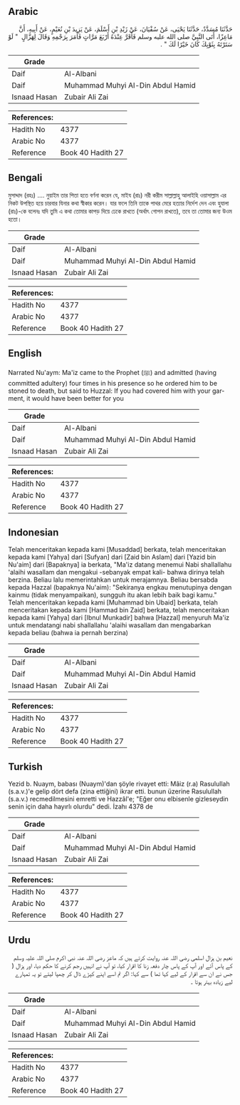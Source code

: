 ## Arabic


<div dir="rtl" lang="ar" style={{fontSize:'larger',backgroundColor:'#f8f9fa',padding:20}}>
حَدَّثَنَا مُسَدَّدٌ، حَدَّثَنَا يَحْيَى، عَنْ سُفْيَانَ، عَنْ زَيْدِ بْنِ أَسْلَمَ، عَنْ يَزِيدَ بْنِ نُعَيْمٍ، عَنْ أَبِيهِ، أَنَّ مَاعِزًا، أَتَى النَّبِيَّ صلى الله عليه وسلم فَأَقَرَّ عِنْدَهُ أَرْبَعَ مَرَّاتٍ فَأَمَرَ بِرَجْمِهِ وَقَالَ لِهَزَّالٍ ‏ "‏ لَوْ سَتَرْتَهُ بِثَوْبِكَ كَانَ خَيْرًا لَكَ ‏"‏ ‏.‏
</div>
<div style={{backgroundColor:'#f8f9fa',padding:20, marginBottom: 10}}><table> <thead> <tr> <th>Grade</th> <th></th> </tr> </thead> <tbody> <tr><td>Daif</td><td>Al-Albani</td></tr><tr><td>Daif</td><td>Muhammad Muhyi Al-Din Abdul Hamid</td></tr><tr><td>Isnaad Hasan</td><td>Zubair Ali Zai</td></tr></tbody></table><table> <thead> <tr> <th>References:</th> <th></th> </tr> </thead> <tbody><tr><td>Hadith No</td><td>4377</td></tr><tr><td>Arabic No</td><td>4377</td></tr><tr><td>Reference</td><td>Book 40 Hadith 27</td></tr></tbody></table></div>

## Bengali


<div dir="ltr" lang="bn" style={{fontSize:'larger',backgroundColor:'#f8f9fa',padding:20}}>
মুসাদ্দাদ (রহঃ) .... নুয়াইম তার পিতা হতে বর্ণনা করেন যে, মাইয (রাঃ) নরী করীম সাল্লাল্লাহু আলাইহি ওয়াসাল্লাম এর নিকট উপস্থিত হয়ে চারবার যিনার কথা স্বীকার করেন। যার ফলে তিনি তাকে পাথর মেরে হত্যার নির্দেশ দেন এবং হুযালা (রাঃ)-কে বলেনঃ যদি তুমি এ কথা তোমার কাপড় দিয়ে ঢেকে রাখতে (অর্থাৎ গোপন রাখতে), তবে তা তোমার জন্য উওম হতো।
</div>
<div style={{backgroundColor:'#f8f9fa',padding:20, marginBottom: 10}}><table> <thead> <tr> <th>Grade</th> <th></th> </tr> </thead> <tbody> <tr><td>Daif</td><td>Al-Albani</td></tr><tr><td>Daif</td><td>Muhammad Muhyi Al-Din Abdul Hamid</td></tr><tr><td>Isnaad Hasan</td><td>Zubair Ali Zai</td></tr></tbody></table><table> <thead> <tr> <th>References:</th> <th></th> </tr> </thead> <tbody><tr><td>Hadith No</td><td>4377</td></tr><tr><td>Arabic No</td><td>4377</td></tr><tr><td>Reference</td><td>Book 40 Hadith 27</td></tr></tbody></table></div>

## English


<div dir="ltr" lang="en" style={{fontSize:'larger',backgroundColor:'#f8f9fa',padding:20}}>
Narrated Nu'aym: Ma'iz came to the Prophet (ﷺ) and admitted (having committed adultery) four times in his presence so he ordered him to be stoned to death, but said to Huzzal: If you had covered him with your garment, it would have been better for you
</div>
<div style={{backgroundColor:'#f8f9fa',padding:20, marginBottom: 10}}><table> <thead> <tr> <th>Grade</th> <th></th> </tr> </thead> <tbody> <tr><td>Daif</td><td>Al-Albani</td></tr><tr><td>Daif</td><td>Muhammad Muhyi Al-Din Abdul Hamid</td></tr><tr><td>Isnaad Hasan</td><td>Zubair Ali Zai</td></tr></tbody></table><table> <thead> <tr> <th>References:</th> <th></th> </tr> </thead> <tbody><tr><td>Hadith No</td><td>4377</td></tr><tr><td>Arabic No</td><td>4377</td></tr><tr><td>Reference</td><td>Book 40 Hadith 27</td></tr></tbody></table></div>

## Indonesian


<div dir="ltr" lang="id" style={{fontSize:'larger',backgroundColor:'#f8f9fa',padding:20}}>
Telah menceritakan kepada kami [Musaddad] berkata, telah menceritakan kepada kami [Yahya] dari [Sufyan] dari [Zaid bin Aslam] dari [Yazid bin Nu'aim] dari [Bapaknya] ia berkata, "Ma'iz datang menemui Nabi shallallahu 'alaihi wasallam dan mengakui -sebanyak empat kali- bahwa dirinya telah berzina. Beliau lalu memerintahkan untuk merajamnya. Beliau bersabda kepada Hazzal (bapaknya Nu'aim): "Sekiranya engkau menutupinya dengan kainmu (tidak menyampaikan), sungguh itu akan lebih baik bagi kamu." Telah menceritakan kepada kami [Muhammad bin Ubaid] berkata, telah menceritakan kepada kami [Hammad bin Zaid] berkata, telah menceritakan kepada kami [Yahya] dari [Ibnul Munkadir] bahwa [Hazzal] menyuruh Ma'iz untuk mendatangi nabi shallallahu 'alaihi wasallam dan mengabarkan kepada beliau (bahwa ia pernah berzina)
</div>
<div style={{backgroundColor:'#f8f9fa',padding:20, marginBottom: 10}}><table> <thead> <tr> <th>Grade</th> <th></th> </tr> </thead> <tbody> <tr><td>Daif</td><td>Al-Albani</td></tr><tr><td>Daif</td><td>Muhammad Muhyi Al-Din Abdul Hamid</td></tr><tr><td>Isnaad Hasan</td><td>Zubair Ali Zai</td></tr></tbody></table><table> <thead> <tr> <th>References:</th> <th></th> </tr> </thead> <tbody><tr><td>Hadith No</td><td>4377</td></tr><tr><td>Arabic No</td><td>4377</td></tr><tr><td>Reference</td><td>Book 40 Hadith 27</td></tr></tbody></table></div>

## Turkish


<div dir="ltr" lang="tr" style={{fontSize:'larger',backgroundColor:'#f8f9fa',padding:20}}>
Yezid b. Nuaym, babası (Nuaym)'dan şöyle rivayet etti: Mâiz (r.a) Rasulullah (s.a.v.)'e gelip dört defa (zina ettiğini) ikrar etti. bunun üzerine Rasulullah (s.a.v.) recmedilmesini emretti ve Hazzâl'e; "Eğer onu elbisenle gizleseydin senin için daha hayırlı olurdu" dedi. İzahı 4378 de
</div>
<div style={{backgroundColor:'#f8f9fa',padding:20, marginBottom: 10}}><table> <thead> <tr> <th>Grade</th> <th></th> </tr> </thead> <tbody> <tr><td>Daif</td><td>Al-Albani</td></tr><tr><td>Daif</td><td>Muhammad Muhyi Al-Din Abdul Hamid</td></tr><tr><td>Isnaad Hasan</td><td>Zubair Ali Zai</td></tr></tbody></table><table> <thead> <tr> <th>References:</th> <th></th> </tr> </thead> <tbody><tr><td>Hadith No</td><td>4377</td></tr><tr><td>Arabic No</td><td>4377</td></tr><tr><td>Reference</td><td>Book 40 Hadith 27</td></tr></tbody></table></div>

## Urdu


<div dir="rtl" lang="ur" style={{fontSize:'larger',backgroundColor:'#f8f9fa',padding:20}}>
نعیم بن ہزال اسلمی رضی اللہ عنہ روایت کرتے ہیں کہ ماعز رضی اللہ عنہ نبی اکرم صلی اللہ علیہ وسلم کے پاس آئے اور آپ کے پاس چار دفعہ زنا کا اقرار کیا، تو آپ نے انہیں رجم کرنے کا حکم دیا، اور ہزال ( جس نے ان سے اقرار کے لیے کہا تھا ) سے کہا: اگر تم اسے اپنے کپڑے ڈال کر چھپا لیتے تو یہ تمہارے لیے زیادہ بہتر ہوتا ۔
</div>
<div style={{backgroundColor:'#f8f9fa',padding:20, marginBottom: 10}}><table> <thead> <tr> <th>Grade</th> <th></th> </tr> </thead> <tbody> <tr><td>Daif</td><td>Al-Albani</td></tr><tr><td>Daif</td><td>Muhammad Muhyi Al-Din Abdul Hamid</td></tr><tr><td>Isnaad Hasan</td><td>Zubair Ali Zai</td></tr></tbody></table><table> <thead> <tr> <th>References:</th> <th></th> </tr> </thead> <tbody><tr><td>Hadith No</td><td>4377</td></tr><tr><td>Arabic No</td><td>4377</td></tr><tr><td>Reference</td><td>Book 40 Hadith 27</td></tr></tbody></table></div>